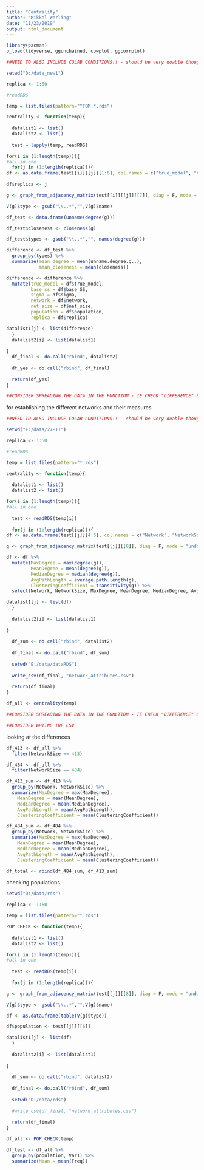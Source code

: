 ```yaml
---
title: "Centrality"
author: "Mikkel Werling"
date: "11/23/2019"
output: html_document
---
```


```r
library(pacman)
p_load(tidyverse, ggunchained, cowplot, ggcorrplot) 
```


```r

##NEED TO ALSO INCLUDE COLAB CONDITIONS!! - should be very doable though

setwd("D:/data_new1")

replica <- 1:50

#readRDS

temp = list.files(pattern="^TOM.*.rds")

centrality <- function(temp){
  
  datalist1 <- list()
  datalist2 <- list()
  
  test = lapply(temp, readRDS)

for(i in (1:length(temp))){
#all in one
  for(j in (1:length(replica))){
df <- as.data.frame(test[[i]][[j]][1:6], col.names = c("true_model", "base_SS", "sigma", "network", "net_size", "population"))
  
df$replica <- j

g <- graph_from_adjacency_matrix(test[[i]][[j]][[7]], diag = F, mode = "undirected")

V(g)$type <- gsub("\\..*","",V(g)$name)

df_test <- data.frame(unname(degree(g)))

df_test$closeness <- closeness(g)

df_test$types <- gsub("\\..*","", names(degree(g)))

difference <- df_test %>%
  group_by(types) %>%
  summarize(mean_degree = mean(unname.degree.g..),
            mean_closeness = mean(closeness))

difference <- difference %>%
  mutate(true_model = df$true_model,
         base_ss = df$base_SS,
         sigma = df$sigma,
         network = df$network,
         net_size = df$net_size,
         population = df$population,
         replica = df$replica)

datalist1[j] <- list(difference)
  }
  datalist2[i] <- list(datalist1)
  
}
  df_final <- do.call("rbind", datalist2)
  
  df_yes <- do.call("rbind", df_final)
  
  return(df_yes)
}

##CONSIDER SPREADING THE DATA IN THE FUNCTION - IE CHECK "DIFFERENCE" BEFORE MUTATE

```

for establishing the different networks and their measures

```r

##NEED TO ALSO INCLUDE COLAB CONDITIONS!! - should be very doable though

setwd("E:/data/27-11")

replica <- 1:50

#readRDS

temp = list.files(pattern="*.rds")

centrality <- function(temp){
  
  datalist1 <- list()
  datalist2 <- list()

for(i in (1:length(temp))){
#all in one
  
  test <- readRDS(temp[i])
  
  for(j in (1:length(replica))){
df <- as.data.frame(test[[j]][4:5], col.names = c("Network", "NetworkSize"))

g <- graph_from_adjacency_matrix(test[[j]][[8]], diag = F, mode = "undirected")

df <- df %>%
  mutate(MaxDegree = max(degree(g)),
         MeanDegree = mean(degree(g)),
         MedianDegree = median(degree(g)),
         AvgPathLength = average.path.length(g),
         ClusteringCoefficient = transitivity(g)) %>%
  select(Network, NetworkSize, MaxDegree, MeanDegree, MedianDegree, AvgPathLength, ClusteringCoefficient)

datalist1[j] <- list(df)
  }
  
  datalist2[i] <- list(datalist1)
  
}
  
  df_sum <- do.call("rbind", datalist2)
  
  df_final <- do.call("rbind", df_sum)
  
  setwd("E:/data/dataRDS")
  
  write_csv(df_final, "network_attributes.csv")
  
  return(df_final)
}

df_all <- centrality(temp)

##CONSIDER SPREADING THE DATA IN THE FUNCTION - IE CHECK "DIFFERENCE" BEFORE MUTATE

##CONSIDER WRTING THE CSV
```

looking at the differences

```r

df_413 <- df_all %>%
  filter(NetworkSize == 413)

df_484 <- df_all %>%
  filter(NetworkSize == 484)

df_413_sum <- df_413 %>%
  group_by(Network, NetworkSize) %>%
  summarize(MaxDegree = max(MaxDegree),
    MeanDegree = mean(MeanDegree),
    MedianDegree = mean(MedianDegree),
    AvgPathLength = mean(AvgPathLength),
    ClusteringCoefficient = mean(ClusteringCoefficient))

df_484_sum <- df_484 %>%
  group_by(Network, NetworkSize) %>%
  summarize(MaxDegree = max(MaxDegree),
    MeanDegree = mean(MeanDegree),
    MedianDegree = mean(MedianDegree),
    AvgPathLength = mean(AvgPathLength),
    ClusteringCoefficient = mean(ClusteringCoefficient))

df_total <- rbind(df_484_sum, df_413_sum)

```

checking populations

```r
setwd("D:/data/rds")

replica <- 1:50

temp = list.files(pattern="*.rds")

POP_CHECK <- function(temp){
  
  datalist1 <- list()
  datalist2 <- list()

for(i in (1:length(temp))){
#all in one
  
  test <- readRDS(temp[i])
  
  for(j in (1:length(replica))){

g <- graph_from_adjacency_matrix(test[[j]][[8]], diag = F, mode = "undirected")

V(g)$type <- gsub("\\..*","",V(g)$name)

df <- as.data.frame(table(V(g)$type))

df$population <- test[[j]][[6]]

datalist1[j] <- list(df)
  }
  
  datalist2[i] <- list(datalist1)
  
}
  
  df_sum <- do.call("rbind", datalist2)
  
  df_final <- do.call("rbind", df_sum)
  
  setwd("D:/data/rds")
  
  #write_csv(df_final, "network_attributes.csv")
  
  return(df_final)
}

df_all <- POP_CHECK(temp)

df_test <- df_all %>%
  group_by(population, Var1) %>%
  summarize(Mean = mean(Freq))
```

